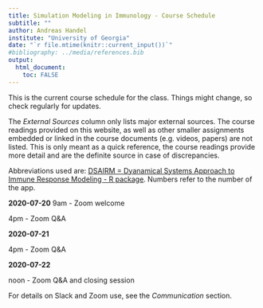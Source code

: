 ```yaml
---
title: Simulation Modeling in Immunology - Course Schedule
subtitle: ""
author: Andreas Handel
institute: "University of Georgia"
date: "`r file.mtime(knitr::current_input())`"
#bibliography: ../media/references.bib
output: 
  html_document:
    toc: FALSE
---
```


This is the current course schedule for the class. Things might change, so check regularly for updates.

The _External Sources_ column only lists major external sources. The course readings provided on this website, as well as other smaller assignments embedded or linked in the course documents (e.g. videos, papers) are not listed. This is only meant as a quick reference, the course readings provide more detail and are the definite source in case of discrepancies.

Abbreviations used are: [DSAIRM = Dyanamical Systems Approach to Immune Response Modeling - R package](https://ahgroup.github.io/DSAIRM/). Numbers refer to the number of the app. 


**2020-07-20**
9am - Zoom welcome 


4pm - Zoom Q&A

**2020-07-21**

4pm - Zoom Q&A

**2020-07-22**

noon - Zoom Q&A and closing session


For details on Slack and Zoom use, see the _Communication_ section.

